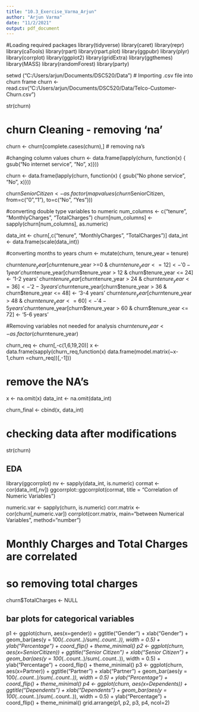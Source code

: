 ---
title: "10.3_Exercise_Varma_Arjun"
author: "Arjun Varma"
date: "11/2/2021"
output: pdf_document
---

#Loading required packages
library(tidyverse)
library(caret)
library(repr)
library(caTools)
library(rpart)
library(rpart.plot)
library(ggpubr)
library(plyr)
library(corrplot)
library(ggplot2)
library(gridExtra)
library(ggthemes)
library(MASS)
library(randomForest)
library(party)

setwd ("C:/Users/arjun/Documents/DSC520/Data")
# Importing .csv file into churn frame
churn <- read.csv("C:/Users/arjun/Documents/DSC520/Data/Telco-Customer-Churn.csv")

str(churn)

# churn Cleaning - removing 'na'
churn <- churn[complete.cases(churn),] # removing na's

#changing column values
churn <- data.frame(lapply(churn, function(x) {
gsub("No internet service", "No", x)}))
  
churn <- data.frame(lapply(churn, function(x) {
gsub("No phone service", "No", x)}))

churn$SeniorCitizen <- as.factor(mapvalues(churn$SeniorCitizen,
                                      from=c("0","1"),
                                      to=c("No", "Yes")))
                                      
#converting double type variables to numeric
num_columns <- c("tenure", "MonthlyCharges", "TotalCharges")
churn[num_columns] <- sapply(churn[num_columns], as.numeric)
                                      
data_int <- churn[,c("tenure", "MonthlyCharges", "TotalCharges")]
data_int <- data.frame(scale(data_int))

#converting months to years
churn <- mutate(churn, tenure_year = tenure)

churn$tenure_year[churn$tenure_year >=0 & churn$tenure_year <= 12] <- '0-1 year'
churn$tenure_year[churn$tenure_year > 12 & churn$tenure_year <= 24] <- '1-2 years'
churn$tenure_year[churn$tenure_year > 24 & churn$tenure_year <= 36] <- '2-3 years'
churn$tenure_year[churn$tenure_year > 36 & churn$tenure_year <= 48] <- '3-4 years'
churn$tenure_year[churn$tenure_year > 48 & churn$tenure_year <= 60] <- '4-5 years'
churn$tenure_year[churn$tenure_year > 60 & churn$tenure_year <= 72] <- '5-6 years'

#Removing variables not needed for analysis
churn$tenure_year <- as.factor(churn$tenure_year)

churn_req <- churn[,-c(1,6,19,20)]
x <- data.frame(sapply(churn_req,function(x) data.frame(model.matrix(~x-1,churn =churn_req))[,-1]))

# remove the NA's
x <- na.omit(x) 
data_int <- na.omit(data_int) 

churn_final <- cbind(x, data_int)


# checking data after modifications

str(churn)

## EDA
library(ggcorrplot)
nv <- sapply(data_int, is.numeric)
cormat <- cor(data_int[,nv])
ggcorrplot::ggcorrplot(cormat, title = "Correlation of Numeric Variables")


numeric.var <- sapply(churn, is.numeric)
corr.matrix <- cor(churn[,numeric.var])
corrplot(corr.matrix, main="\n\nCorrelation between Numerical Variables", method="number")


# Monthly Charges and Total Charges are correlated
# so removing total charges
churn$TotalCharges <- NULL

## bar plots for categorical variables

p1 <- ggplot(churn, aes(x=gender)) + ggtitle("Gender") + xlab("Gender") +
  geom_bar(aes(y = 100*(..count..)/sum(..count..)), width = 0.5) + ylab("Percentage") + coord_flip() + theme_minimal()
p2 <- ggplot(churn, aes(x=SeniorCitizen)) + ggtitle("Senior Citizen") + xlab("Senior Citizen") + 
  geom_bar(aes(y = 100*(..count..)/sum(..count..)), width = 0.5) + ylab("Percentage") + coord_flip() + theme_minimal()
p3 <- ggplot(churn, aes(x=Partner)) + ggtitle("Partner") + xlab("Partner") + 
  geom_bar(aes(y = 100*(..count..)/sum(..count..)), width = 0.5) + ylab("Percentage") + coord_flip() + theme_minimal()
p4 <- ggplot(churn, aes(x=Dependents)) + ggtitle("Dependents") + xlab("Dependents") +
  geom_bar(aes(y = 100*(..count..)/sum(..count..)), width = 0.5) + ylab("Percentage") + coord_flip() + theme_minimal()
grid.arrange(p1, p2, p3, p4, ncol=2)